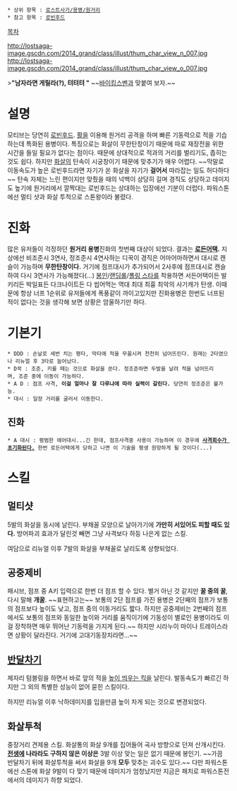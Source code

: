  * 상위 항목 : [[로스트사가/용병/원거리]]
 * 참고 항목 : [[로빈후드]]

[[목차]]

http://lostsaga-image.gscdn.com/2014_grand/class/illust/thum_char_view_n_007.jpg
http://lostsaga-image.gscdn.com/2014_grand/class/illust/thum_char_view_o_007.jpg

>'''"남자라면 게릴라(?), 텨텨텨 "'''
~~[[바이킹스벤]]과 맞붙여 보자.~~

= 설명 = 
모티브는 당연히 [[로빈후드]]. [[활]]을 이용해 원거리 공격을 하며 빠른 기동력으로 적을 기습하는데 특화된 용병이다. 특징으로는 화살이 무한탄창이기 때문에 따로 재장전을 위한 시간을 들일 필요가 없다는 점이다. 때문에 상대적으로 적과의 거리를 벌리기도, 좁히는 것도 쉽다. 하지만 [[화살]]의 탄속이 시궁창이기 때문에 맞추기가 매우 어렵다. ~~막말로 이동속도가 높은 로빈후드라면 자기가 쏜 화살을 자기가 '''걸어서''' 따라잡는 일도 허다하다~~ 탄속 자체는 느린 편이지만 맞췄을 때의 넉백이 상당히 길며 경직도 상당하고 데미지도 높기에 원거리에서 깔짝대는 로빈후드는 상대하는 입장에선 기분이 더럽다. 파워스톤에선 멀티 샷과 화살 투척으로 스톤왕이라 불렸다.

= 진화 =
많은 유저들이 걱정하던 '''원거리 용병'''진화의 첫번째 대상이 되었다. 결과는 '''[[서든어택(로스트사가)|로든어택]].''' 지상에선 비조준시 3연사, 정조준시 4연사하는 디꾹이 경직은 어마어마하면서 대시로 캔슬이 가능하며 '''무한탄창이다.''' 거기에 점프대시가 추가되어서 2사후에 점프대시로 캔슬하여 다시 3연사가 가능해졌다(...) [[신비술사|봉인]]/[[조로(로스트사가)|랜딩롤]]/[[갤럭시(로스트사가)|폴링 스타]]를 착용하면 서든어택이든 발키리든 박일표든 다크나이트든 다 씹어먹는 역대 최대 최흉 최악의 사기캐가 탄생. 이때문에 항상 너프 1순위로 유저들에게 폭풍같이 까이고있지만 진화용병은 한번도 너프된 적이 없다는 것을 생각해 보면 상황은 암울하기만 하다.

= 기본기 =
 * DDD : 손날로 세번 치는 평타, 막타에 적을 무꿇시켜 천천히 넘어뜨린다. 원래는 2타였으나 리뉴얼 후 3타로 늘어났다.
 * D꾹 : 조준, 키를 떼는 것으로 화살을 쏜다. 정조준하면 두발을 날려 적을 넘어뜨리며, 조준 중에 이동이 가능하다.
 * A D : 점프 사격, '''이걸 얼마나 잘 다루냐에 따라 실력이 갈린다.''' 당연히 정조준은 불가능.
 * 대시 : 일정 거리를 굴러서 이동한다.

== 진화 ==
 * A 대시 : 평범한 에어대시...긴 한데, 점프사격중 사용이 가능하며 이 경우에 '''[[트레이스 김윤성|사격회수가 초기화된다.]]''' 한번 로든어택에게 당하고 나면 이 기술을 평생 원망하게 될 것이다(...)

= 스킬 =
== 멀티샷 ==
5발의 화살을 동시에 날린다. 부채꼴 모양으로 날아가기에 '''가만히 서있어도 피할 때도 있다.''' 방어파괴 효과가 달린것 빼면 그냥 사격보다 하등 나은게 없는 스킬.

여담으로 리뉴얼 이후 7발의 화살을 부채꼴로 날리도록 상향되었다.

== 공중제비 ==
패시브, 점프 중 A키 입력으로 한번 더 점프 할 수 있다. 별거 아닌 것 같지만 '''꿀 중의 꿀''', 다시 말해 '''개꿀'''. ~~표현하고는~~ 보통의 2단 점프를 가진 용병은 2단째의 점프가 보통의 점프보다 높이도 낮고, 점프 중의 이동거리도 짧다. 하지만 공중제비는 2번째의 점프에서도 보통의 점프와 동일한 높이와 거리를 움직이기에 기동성이 별로인 용병이라도 이걸 장착하면 매우 뛰어난 기동력을 가지게 된다.~~ 하지만 시라누이 마이나 트레이스라면 상황이 달라진다. 거기에 고대기동장치라면...~~

== [[섬머솔트 킥|반달차기]] ==
제자리 텀블링을 하면서 바로 앞의 적을 [[마피아(로스트사가)|높이 띄우는 킥]]을 날린다. 발동속도가 빠르긴 하지만 그 외의 특별한 성능이 없어 묻힌 스킬이다.

하지만 리뉴얼 이후 낙하데미지를 입을만큼 높이 차게 되는 것으로 변경되었다.

== 화살투척 ==
중장거리 견제용 스킬. 화살통의 화살 9개를 집어들어 곡사 방향으로 던져 산개시킨다. '''[[전생]]에 나라라도 구하지 않은 이상은''' 3발 이상 맞는 일은 없기 때문에 봉인기. ~~가끔 반달차기 뒤에 화살투척을 써서 화살을 9개 '''모두''' 맞추는 괴수도 있다.~~  다만 파워스톤에선 스톤에 화살 9발이 다 맞기 때문에 데미지가 엄청났지만 지금은 패치로 파워스톤전에서의 데미지가 하향 되었다.
